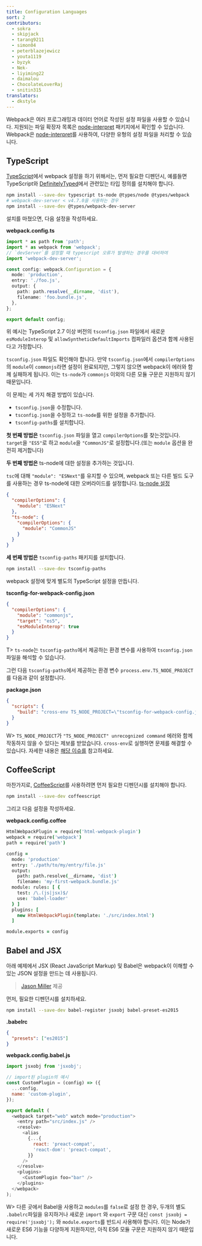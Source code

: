 ```yaml
---
title: Configuration Languages
sort: 2
contributors:
  - sokra
  - skipjack
  - tarang9211
  - simon04
  - peterblazejewicz
  - youta1119
  - byzyk
  - Nek-
  - liyiming22
  - daimalou
  - ChocolateLoverRaj
  - snitin315
translators:
  - dkstyle
---
```


Webpack은 여러 프로그래밍과 데이터 언어로 작성된 설정 파일을 사용할 수 있습니다. 지원되는 파일 확장자 목록은 [node-interpret](https://github.com/gulpjs/interpret) 패키지에서 확인할 수 있습니다. Webpack은 [node-interpret](https://github.com/gulpjs/interpret)를 사용하여, 다양한 유형의 설정 파일을 처리할 수 있습니다.

## TypeScript

[TypeScript](http://www.typescriptlang.org/)에서 webpack 설정을 하기 위해서는, 먼저 필요한 디펜던시, 예를들면 TypeScript와 [DefinitelyTyped](https://definitelytyped.org/)에서 관련있는 타입 정의를 설치해야 합니다.

```bash
npm install --save-dev typescript ts-node @types/node @types/webpack
# webpack-dev-server < v4.7.0을 사용하는 경우
npm install --save-dev @types/webpack-dev-server
```

설치를 마쳤으면, 다음 설정을 작성하세요.

**webpack.config.ts**

```typescript
import * as path from 'path';
import * as webpack from 'webpack';
// `devServer`를 설정할 때 typescript 오류가 발생하는 경우를 대비하여
import 'webpack-dev-server';

const config: webpack.Configuration = {
  mode: 'production',
  entry: './foo.js',
  output: {
    path: path.resolve(__dirname, 'dist'),
    filename: 'foo.bundle.js',
  },
};

export default config;
```

위 예시는 TypeScript 2.7 이상 버전의 `tsconfig.json` 파일에서 새로운 `esModuleInterop` 및 `allowSyntheticDefaultImports` 컴파일러 옵션과 함께 사용된다고 가정합니다.

`tsconfig.json` 파일도 확인해야 합니다. 만약 `tsconfig.json`에서 `compilerOptions`의 `module`이 `commonjs`라면 설정이 완료되지만, 그렇지 않으면 webpack이 에러와 함께 실패하게 됩니다. 이는 `ts-node`가 `commonjs` 이외의 다른 모듈 구문은 지원하지 않기 때문입니다.

이 문제는 세 가지 해결 방법이 있습니다.

- `tsconfig.json`을 수정합니다.
- `tsconfig.json`을 수정하고 `ts-node`를 위한 설정을 추가합니다.
- `tsconfig-paths`를 설치합니다.

**첫 번째 방법은** `tsconfig.json` 파일을 열고 `compilerOptions`를 찾는것입니다. `target`을 `"ES5"`로 하고 `module`을 `"CommonJS"`로 설정합니다.(또는 `module` 옵션을 완전히 제거합니다)

**두 번째 방법은** ts-node에 대한 설정을 추가하는 것입니다.

`tsc`에 대해 `"module": "ESNext"`를 유지할 수 있으며, webpack 또는 다른 빌드 도구를 사용하는 경우 ts-node에 대한 오버라이드를 설정합니다. [ts-node 설정](https://typestrong.org/ts-node/docs/imports/)

```json
{
  "compilerOptions": {
    "module": "ESNext"
  },
  "ts-node": {
    "compilerOptions": {
      "module": "CommonJS"
    }
  }
}
```

**세 번째 방법은** `tsconfig-paths` 패키지를 설치합니다.

```bash
npm install --save-dev tsconfig-paths
```

webpack 설정에 맞게 별도의 TypeScript 설정을 만듭니다.

**tsconfig-for-webpack-config.json**

```json
{
  "compilerOptions": {
    "module": "commonjs",
    "target": "es5",
    "esModuleInterop": true
  }
}
```

T> `ts-node`는 `tsconfig-paths`에서 제공하는 환경 변수를 사용하여 `tsconfig.json` 파일을 해석할 수 있습니다.

그런 다음 `tsconfig-paths`에서 제공하는 환경 변수 `process.env.TS_NODE_PROJECT`를 다음과 같이 설정합니다.

**package.json**

```json
{
  "scripts": {
    "build": "cross-env TS_NODE_PROJECT=\"tsconfig-for-webpack-config.json\" webpack"
  }
}
```

W> `TS_NODE_PROJECT`가 `"TS_NODE_PROJECT" unrecognized command` 에러와 함께 작동하지 않을 수 있다는 제보를 받았습니다. `cross-env`로 실행하면 문제를 해결할 수 있습니다. 자세한 내용은 [해당 이슈를](https://github.com/webpack/webpack.js.org/issues/2733) 참고하세요.

## CoffeeScript

마찬가지로, [CoffeeScript](https://coffeescript.org/)를 사용하려면 먼저 필요한 디펜던시를 설치해야 합니다.

```bash
npm install --save-dev coffeescript
```

그리고 다음 설정을 작성하세요.

**webpack.config.coffee**

```coffeescript
HtmlWebpackPlugin = require('html-webpack-plugin')
webpack = require('webpack')
path = require('path')

config =
  mode: 'production'
  entry: './path/to/my/entry/file.js'
  output:
    path: path.resolve(__dirname, 'dist')
    filename: 'my-first-webpack.bundle.js'
  module: rules: [ {
    test: /\.(js|jsx)$/
    use: 'babel-loader'
  } ]
  plugins: [
    new HtmlWebpackPlugin(template: './src/index.html')
  ]

module.exports = config
```

## Babel and JSX

아래 예제에서 JSX (React JavaScript Markup) 및 Babel은 webpack이 이해할 수 있는 JSON 설정을 만드는 데 사용됩니다.

> [Jason Miller](https://twitter.com/_developit) 제공

먼저, 필요한 디펜던시를 설치하세요.

```bash
npm install --save-dev babel-register jsxobj babel-preset-es2015
```

**.babelrc**

```json
{
  "presets": ["es2015"]
}
```

**webpack.config.babel.js**

```js
import jsxobj from 'jsxobj';

// import된 plugin의 예시
const CustomPlugin = (config) => ({
  ...config,
  name: 'custom-plugin',
});

export default (
  <webpack target="web" watch mode="production">
    <entry path="src/index.js" />
    <resolve>
      <alias
        {...{
          react: 'preact-compat',
          'react-dom': 'preact-compat',
        }}
      />
    </resolve>
    <plugins>
      <CustomPlugin foo="bar" />
    </plugins>
  </webpack>
);
```

W> 다른 곳에서 Babel을 사용하고 `modules`를 `false`로 설정 한 경우, 두개의 별도 `.babelrc`파일을 유지하거나 새로운 `import` 와 `export` 구문 대신 `const jsxobj = require('jsxobj');` 와 `module.exports`를 반드시 사용해야 합니다. 이는 Node가 새로운 ES6 기능을 다양하게 지원하지만, 아직 ES6 모듈 구문은 지원하지 않기 때문입니다.
